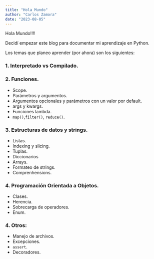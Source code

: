 ```yaml
---
title: "Hola Mundo"
author: "Carlos Zamora"
date: "2023-08-05"
---
```



Hola Mundo!!!!

Decidí empezar este blog para documentar mi aprendizaje en Python. 

Los temas que planeo aprender (por ahora) son los siguientes:

### 1. Interpretado vs Compilado.

### 2. Funciones.

- Scope.
- Parámetros y argumentos.
- Argumentos opcionales y parámetros con un valor por default.
- args y kwargs.
- Funciones lambda.
- `map()`,`filter()`, `reduce()`.

### 3. Estructuras de datos y strings.

- Listas.
- Indexing y slicing.
- Tuplas.
- Diccionarios
- Arrays.
- Formateo de strings.
- Comprenhensions.

### 4. Programación Orientada a Objetos.

- Clases. 
- Herencia.
- Sobrecarga de operadores.
- Enum.

### 4. Otros:

- Manejo de archivos.
- Excepciones.
- `assert`.
- Decoradores.
